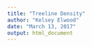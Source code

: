 ```yaml
---
title: "Treeline Density"
author: "Kelsey Elwood"
date: "March 13, 2017"
output: html_document
---
```

